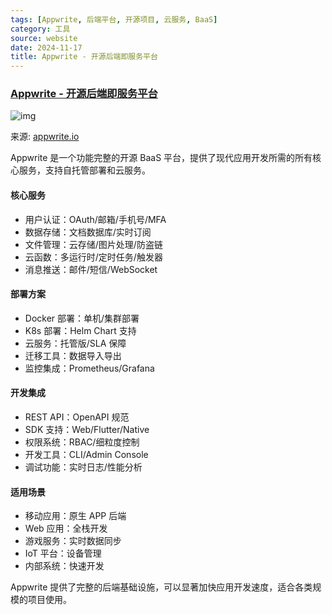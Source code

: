 ```yaml
---
tags: [Appwrite, 后端平台, 开源项目, 云服务, BaaS]
category: 工具
source: website
date: 2024-11-17
title: Appwrite - 开源后端即服务平台
---
```


### [Appwrite - 开源后端即服务平台](https://appwrite.io/)

![img](https://img.mengpeng.tech/i/2024/12/07/6753f79b70f1b.webp)

来源: [appwrite.io](https://appwrite.io/)

Appwrite 是一个功能完整的开源 BaaS 平台，提供了现代应用开发所需的所有核心服务，支持自托管部署和云服务。

#### 核心服务

-   用户认证：OAuth/邮箱/手机号/MFA
-   数据存储：文档数据库/实时订阅
-   文件管理：云存储/图片处理/防盗链
-   云函数：多运行时/定时任务/触发器
-   消息推送：邮件/短信/WebSocket

#### 部署方案

-   Docker 部署：单机/集群部署
-   K8s 部署：Helm Chart 支持
-   云服务：托管版/SLA 保障
-   迁移工具：数据导入导出
-   监控集成：Prometheus/Grafana

#### 开发集成

-   REST API：OpenAPI 规范
-   SDK 支持：Web/Flutter/Native
-   权限系统：RBAC/细粒度控制
-   开发工具：CLI/Admin Console
-   调试功能：实时日志/性能分析

#### 适用场景

-   移动应用：原生 APP 后端
-   Web 应用：全栈开发
-   游戏服务：实时数据同步
-   IoT 平台：设备管理
-   内部系统：快速开发

Appwrite 提供了完整的后端基础设施，可以显著加快应用开发速度，适合各类规模的项目使用。
